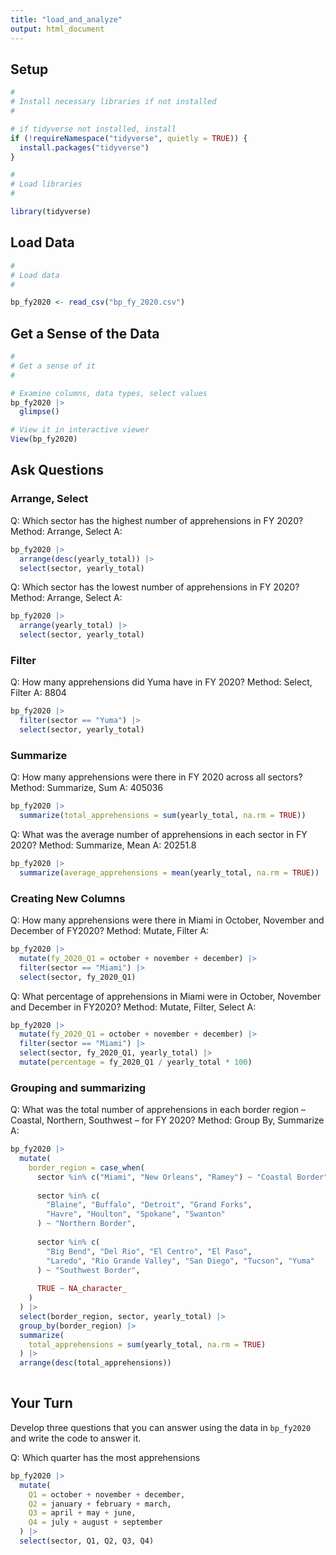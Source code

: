 ```yaml
---
title: "load_and_analyze"
output: html_document
---
```


## Setup

```r
#
# Install necessary libraries if not installed
#

# if tidyverse not installed, install
if (!requireNamespace("tidyverse", quietly = TRUE)) {
  install.packages("tidyverse")
}

#
# Load libraries
#

library(tidyverse)

```

## Load Data

```r
#
# Load data
#

bp_fy2020 <- read_csv("bp_fy_2020.csv")

```
## Get a Sense of the Data
```r
#
# Get a sense of it
#

# Examine columns, data types, select values
bp_fy2020 |>
  glimpse()

# View it in interactive viewer
View(bp_fy2020)

```


## Ask Questions

### Arrange, Select

Q: Which sector has the highest number of apprehensions in FY 2020?
Method: Arrange, Select
A: 
```r

bp_fy2020 |>
  arrange(desc(yearly_total)) |> 
  select(sector, yearly_total)

```

Q: Which sector has the lowest number of apprehensions in FY 2020?
Method: Arrange, Select
A: 

```r

bp_fy2020 |>
  arrange(yearly_total) |> 
  select(sector, yearly_total)

```

### Filter

Q: How many apprehensions did Yuma have in FY 2020?
Method: Select, Filter
A: 8804

```r

bp_fy2020 |>
  filter(sector == "Yuma") |> 
  select(sector, yearly_total)

```

### Summarize
Q: How many apprehensions were there in FY 2020 across all sectors?
Method: Summarize, Sum
A: 405036	

```r

bp_fy2020 |>
  summarize(total_apprehensions = sum(yearly_total, na.rm = TRUE))

```

Q: What was the average number of apprehensions in each sector in FY 2020?
Method: Summarize, Mean
A: 20251.8	

```r
bp_fy2020 |>
  summarize(average_apprehensions = mean(yearly_total, na.rm = TRUE))

```

### Creating New Columns 
Q: How many apprehensions were there in Miami in October, November and December of FY2020?
Method: Mutate, Filter
A: 
```r

bp_fy2020 |>
  mutate(fy_2020_Q1 = october + november + december) |>
  filter(sector == "Miami") |> 
  select(sector, fy_2020_Q1)


```

Q: What percentage of apprehensions in Miami were in October, November and December in FY2020?
Method: Mutate, Filter, Select 
A: 
```r

bp_fy2020 |>
  mutate(fy_2020_Q1 = october + november + december) |>
  filter(sector == "Miami") |> 
  select(sector, fy_2020_Q1, yearly_total) |>
  mutate(percentage = fy_2020_Q1 / yearly_total * 100)


```
### Grouping and summarizing

Q: What was the total number of apprehensions in each border region -- Coastal, Northern, Southwest -- for FY 2020?
Method: Group By, Summarize
A: 
```r
bp_fy2020 |>
  mutate(
    border_region = case_when(
      sector %in% c("Miami", "New Orleans", "Ramey") ~ "Coastal Border",
      
      sector %in% c(
        "Blaine", "Buffalo", "Detroit", "Grand Forks",
        "Havre", "Houlton", "Spokane", "Swanton"
      ) ~ "Northern Border",
      
      sector %in% c(
        "Big Bend", "Del Rio", "El Centro", "El Paso",
        "Laredo", "Rio Grande Valley", "San Diego", "Tucson", "Yuma"
      ) ~ "Southwest Border",
      
      TRUE ~ NA_character_
    )
  ) |>
  select(border_region, sector, yearly_total) |>
  group_by(border_region) |>
  summarize(
    total_apprehensions = sum(yearly_total, na.rm = TRUE)
  ) |>
  arrange(desc(total_apprehensions))
  
```

## Your Turn
Develop three questions that you can answer using the data in `bp_fy2020` and write the code to answer it.

Q: Which quarter has the most apprehensions 

```r

bp_fy2020 |>
  mutate(
    Q1 = october + november + december,
    Q2 = january + february + march,
    Q3 = april + may + june,
    Q4 = july + august + september
  ) |>
  select(sector, Q1, Q2, Q3, Q4)

```